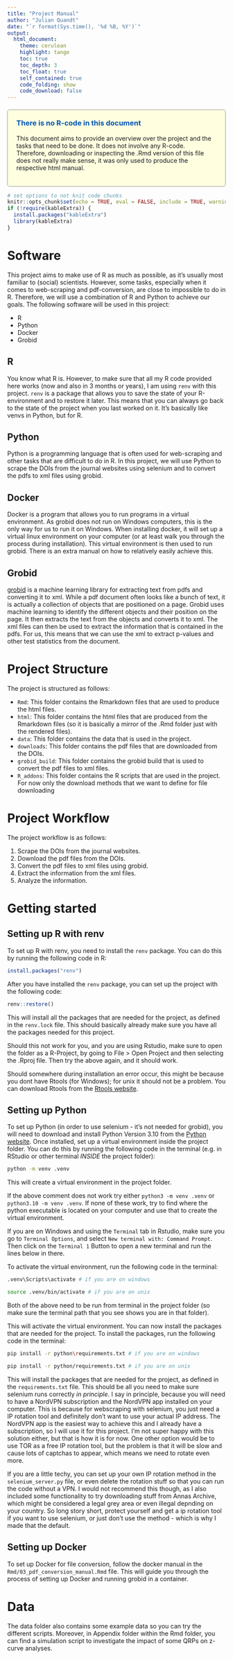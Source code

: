 ```yaml
---
title: "Project Manual"
author: "Julian Quandt"
date: "`r format(Sys.time(), '%d %B, %Y')`"
output: 
  html_document:
    theme: cerulean
    highlight: tango
    toc: true
    toc_depth: 3
    toc_float: true
    self_contained: true
    code_folding: show
    code_download: false
---
```


<div style="border: 1px solid #999; border-radius: 5px; padding: 20px; margin-top: 20px; background-color: #ffffe0;">
  <h3 style="color: #0056b3; margin-top: 0;">There is no R-code in this document</h3>
  This document aims to provide an overview over the project and the tasks that need to be done. It does not involve any R-code. Therefore, downloading or inspecting the .Rmd version of this file does not really make sense, it was only used to produce the respective html manual.
</div>

```r
# set options to not knit code chunks
knitr::opts_chunk$set(echo = TRUE, eval = FALSE, include = TRUE, warning = FALSE, message = FALSE)
if (!require(kableExtra)) {
  install.packages("kableExtra")
  library(kableExtra)
}
```

#  Software 

This project aims to make use of R as much as possible, as it's usually most familiar to (social) scientists.
However, some tasks, especially when it comes to web-scraping and pdf-conversion, are close to impossible to do in R.
Therefore, we will use a combination of R and Python to achieve our goals.
The following software will be used in this project:

- R
- Python
- Docker
- Grobid
  
## R

You know what R is. However, to make sure that all my R code provided here works (now and also in 3 months or years), I am using `renv` with this project.
`renv` is a package that allows you to save the state of your R-environment and to restore it later.
This means that you can always go back to the state of the project when you last worked on it.
It's basically like venvs in Python, but for R.

## Python

Python is a programming language that is often used for web-scraping and other tasks that are difficult to do in R.
In this project, we will use Python to scrape the DOIs from the journal websites using selenium and to convert the pdfs to xml files using grobid.

## Docker

Docker is a program that allows you to run programs in a virtual environment.
As grobid does not run on Windows computers, this is the only way for us to run it on Windows.
When installing docker, it will set up a virtual linux environment on your computer (or at least walk you through the process during installation).
This virtual environment is then used to run grobid.
There is an extra manual on how to relatively easily achieve this.

## Grobid

[grobid](https://grobid.readthedocs.io/en/latest/) is a machine learning library for extracting text from pdfs and converting it to xml.
While a pdf document often looks like a bunch of text, it is actually a collection of objects that are positioned on a page.
Grobid uses machine learning to identify the different objects and their position on the page.
It then extracts the text from the objects and converts it to xml.
The xml files can then be used to extract the information that is contained in the pdfs.
For us, this means that we can use the xml to extract p-values and other test statistics from the document.

# Project Structure

The project is structured as follows:

- `Rmd`: This folder contains the Rmarkdown files that are used to produce the html files.
- `html`: This folder contains the html files that are produced from the Rmarkdown files (so it is basically a mirror of the .Rmd folder just with the rendered files).
- `data`: This folder contains the data that is used in the project.
- `downloads`: This folder contains the pdf files that are downloaded from the DOIs.
- `grobid_build`: This folder contains the grobid build that is used to convert the pdf files to xml files.
- `R_addons`: This folder contains the R scripts that are used in the project. For now only the download methods that we want to define for file downloading

# Project Workflow

The project workflow is as follows:

1. Scrape the DOIs from the journal websites.
2. Download the pdf files from the DOIs.
3. Convert the pdf files to xml files using grobid.
4. Extract the information from the xml files.
5. Analyze the information.

# Getting started

## Setting up R with renv

To set up R with renv, you need to install the `renv` package.
You can do this by running the following code in R:

```r
install.packages("renv")
```

After you have installed the `renv` package, you can set up the project with the following code:

```r
renv::restore()
```

This will install all the packages that are needed for the project, as defined in the `renv.lock` file.
This should basically already make sure you have all the packages needed for this project.

Should this not work for you, and you are using Rstudio, make sure to open the folder as a R-Project, by going to File > Open Project and then selecting the .Rproj file.
Then try the above again, and it should work.


Should somewhere during installation an error occur, this might be because you dont have Rtools (for Windows); for unix it should not be a problem.
You can download Rtools from the [Rtools website](https://cran.r-project.org/bin/windows/Rtools/).


## Setting up Python

To set up Python (in order to use selenium - it's not needed for grobid), you will need to download and install Python Version 3.10 from the [Python website](https://www.python.org/downloads/release/python-31011/).
Once installed, set up a virtual environment inside the project folder. 
You can do this by running the following code in the terminal (e.g. in RStudio or other terminal *INSIDE* the project folder):

```bash
python -m venv .venv
```

This will create a virtual environment in the project folder.

If the above comment does not work try either `python3 -m venv .venv` or `python3.10 -m venv .venv`. 
If none of these work, try to find where the python executable is located on your computer and use that to create the virtual environment.

If you are on Windows and using the `Terminal` tab in Rstudio, make sure you go to `Terminal Options`, and select `New terminal with: Command Prompt`. 
Then click on the `Terminal 1` Button to open a new terminal and run the lines below in there. 

To activate the virtual environment, run the following code in the terminal:

```bash
.venv\Scripts\activate # if you are on windows

source .venv/bin/activate # if you are on unix
```
Both of the above need to be run from terminal in the project folder (so make sure the terminal path that you see shows you are in that folder).

This will activate the virtual environment.
You can now install the packages that are needed for the project.
To install the packages, run the following code in the terminal:

```bash
pip install -r python\requirements.txt # if you are on windows

pip install -r python/requirements.txt # if you are on unix
```

This will install the packages that are needed for the project, as defined in the `requirements.txt` file.
This should be all you need to make sure selenium runs correctly *in principle*.
I say in principle, because you will need to have a NordVPN subscription and the NordVPN app installed on your computer.
This is because for webscraping with selenium, you just need a IP rotation tool and definitely don't want to use your actual IP address.
The NordVPN app is the easiest way to achieve this and I already have a subscription, so I will use it for this project.
I'm not super happy with this solution either, but that is how it is for now. 
One other option would be to use TOR as a free IP rotation tool, but the problem is that it will be slow and cause lots of captchas to appear, which means we need to rotate even more.

If you are a little techy, you can set up your own IP rotation method in the `selenium_server.py` file, or even delete the rotation stuff so that you can run the code without a VPN.
I would not recommend this though, as I also included some functionality to try downloading stuff from Annas Archive, which might be considered a legal grey area or even illegal depnding on your country. So long story short, protect yourself and get a ip rotation tool if you want to use selenium, or just don't use the method - which is why I made that the default.

## Setting up Docker

To set up Docker for file conversion, follow the docker manual in the `Rmd/03_pdf_conversion_manual.Rmd` file.
This will guide you through the process of setting up Docker and running grobid in a container.

# Data

The data folder also contains some example data so you can try the different scripts. 
Moreover, in Appendix folder within the Rmd folder, you can find a simulation script to investigate the impact of some QRPs on z-curve analyses.



